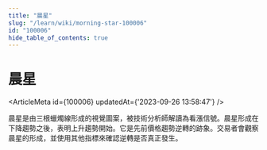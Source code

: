 ```yaml
---
title: "晨星"
slug: "/learn/wiki/morning-star-100006"
id: "100006"
hide_table_of_contents: true
---
```



# 晨星

<ArticleMeta id={100006} updatedAt={'2023-09-26 13:58:47'} />
<div className='border-solid border-b border-t-0 my-4 border-[var(--ifm-color-gray-300)]' />

晨星是由三根蠟燭線形成的視覺圖案，被技術分析師解讀為看漲信號。晨星形成在下降趨勢之後，表明上升趨勢開始。它是先前價格趨勢逆轉的跡象。交易者會觀察晨星的形成，並使用其他指標來確認逆轉是否真正發生。
